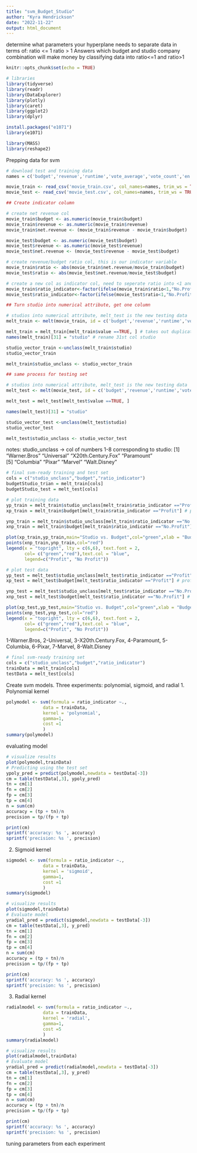 ---
title: "svm_Budget_Studio"
author: "Kyra Hendrickson"
date: "2022-11-22"
output: html_document
---
determine what parameters your hyperplane needs to separate data in terms of: 
ratio <= 1
ratio > 1
Answers which budget and studio company combination will make money by classifying data into ratio<=1 and ratio>1

```{r setup, include=FALSE}
knitr::opts_chunk$set(echo = TRUE)
```

```{r}
# libraries
library(tidyverse)
library(readr)
library(DataExplorer)
library(plotly)
library(caret)
library(ggplot2)
library(dplyr)

install.packages("e1071")
library(e1071)

library(MASS) 
library(reshape2) 
```
Prepping data for svm 
```{r}
# download test and training data
names = c('budget','revenue','runtime','vote_average','vote_count','en','hu','fr','ru','es','Action','Comedy','Drama','Romance','Thriller','Dwayne.Johnson','Samuel.L..Jackson','Tom.Hanks','Johnny.Depp','Harrison.Ford','Denzel.Washington',	'Morgan.Freeman',	'Robert.De.Niro',	'Bruce.Willis',	'Meryl.Streep',	'Robert.Downey.Jr.',	'Tom.Cruise',	'Warner.Bros',	'Universal',	'X20th.Century.Fox',	'Paramount',	'Columbia' ,	'Pixar',	'Marvel', 	'Walt.Disney')

movie_train <- read_csv('movie_train.csv', col_names=names, trim_ws = TRUE, show_col_types = FALSE)[-c(1), ]
movie_test <- read_csv('movie_test.csv', col_names=names, trim_ws = TRUE, show_col_types = FALSE)[-c(1), ]

```

```{r}
## Create indicator column

# create net revenue col
movie_train$budget <- as.numeric(movie_train$budget)
movie_train$revenue <- as.numeric(movie_train$revenue)
movie_train$net.revenue <- (movie_train$revenue - movie_train$budget)

movie_test$budget <- as.numeric(movie_test$budget)
movie_test$revenue <- as.numeric(movie_test$revenue)
movie_test$net.revenue <- (movie_test$revenue - movie_test$budget)

# create revenue/budget ratio col, this is our indicator variable
movie_train$ratio <- abs(movie_train$net.revenue/movie_train$budget)
movie_test$ratio <- abs(movie_test$net.revenue/movie_test$budget)

# create a new col as indicator col, need to seperate ratio into <1 and >1
movie_train$ratio_indicator<-factor(ifelse(movie_train$ratio<1,"No.Profit","Profit"))
movie_test$ratio_indicator<-factor(ifelse(movie_test$ratio<1,"No.Profit","Profit"))
```


```{r}
## Turn studio into numerical attribute, get one column 

# studios into numerical attribute, melt_test is the new testing data
melt_train <- melt(movie_train, id = c('budget','revenue','runtime','vote_average','vote_count','en','hu','fr','ru','es','Action','Comedy','Drama','Romance','Thriller','Dwayne.Johnson','Samuel.L..Jackson','Tom.Hanks','Johnny.Depp','Harrison.Ford','Denzel.Washington',	'Morgan.Freeman',	'Robert.De.Niro',	'Bruce.Willis',	'Meryl.Streep',	'Robert.Downey.Jr.',	'Tom.Cruise','net.revenue','ratio','ratio_indicator')) 

melt_train = melt_train[melt_train$value ==TRUE, ] # takes out duplicates by getting rid of all the FALSE values
names(melt_train)[31] = "studio" # rename 31st col studio

studio_vector_train <-unclass(melt_train$studio)
studio_vector_train

melt_train$studio_unclass <- studio_vector_train

```

```{r}
## same process for testing set 

# studios into numerical attribute, melt_test is the new testing data
melt_test <- melt(movie_test, id = c('budget','revenue','runtime','vote_average','vote_count','en','hu','fr','ru','es','Action','Comedy','Drama','Romance','Thriller','Dwayne.Johnson','Samuel.L..Jackson','Tom.Hanks','Johnny.Depp','Harrison.Ford','Denzel.Washington',	'Morgan.Freeman',	'Robert.De.Niro',	'Bruce.Willis',	'Meryl.Streep',	'Robert.Downey.Jr.',	'Tom.Cruise','net.revenue','ratio','ratio_indicator')) 

melt_test = melt_test[melt_test$value ==TRUE, ]

names(melt_test)[31] = "studio"

studio_vector_test <-unclass(melt_test$studio)
studio_vector_test

melt_test$studio_unclass <- studio_vector_test
```
notes: 
studio_unclass -> col of numbers 1-8 corresponding to studio:
  [1] "Warner.Bros"       "Universal"         "X20th.Century.Fox" "Paramount"        
  [5] "Columbia"          "Pixar"             "Marvel"            "Walt.Disney"  

```{r}
# final svm-ready training and test set
cols = c("studio_unclass","budget","ratio_indicator")
budgetStudio_trian = melt_train[cols]
budgetStudio_test = melt_test[cols]
```


```{r}
# plot training data
yp_train = melt_train$studio_unclass[melt_train$ratio_indicator =="Profit"] # profit y values
xp_train = melt_train$budget[melt_train$ratio_indicator =="Profit"] # profit x-values

ynp_train = melt_train$studio_unclass[melt_train$ratio_indicator =="No.Profit"] # no profit y values
xnp_train = melt_train$budget[melt_train$ratio_indicator =="No.Profit"] # no profit x-values

plot(xp_train,yp_train,main="Studio vs. Budget",col="green",xlab = "Budget",ylab = "Studio")
points(xnp_train,ynp_train,col="red")
legend(x = "topright", lty = c(6,6), text.font = 2, 
       col= c("green","red"),text.col = "blue", 
       legend=c("Profit", "No Profit"))
```
```{r}
# plot test data
yp_test = melt_test$studio_unclass[melt_test$ratio_indicator =="Profit"] # profit y values
xp_test = melt_test$budget[melt_test$ratio_indicator =="Profit"] # profit x-values

ynp_test = melt_test$studio_unclass[melt_test$ratio_indicator =="No.Profit"] # no profit y values
xnp_test = melt_test$budget[melt_test$ratio_indicator =="No.Profit"] # no profit x-values

plot(xp_test,yp_test,main="Studio vs. Budget",col="green",xlab = "Budget",ylab = "Studio")
points(xnp_test,ynp_test,col="red")
legend(x = "topright", lty = c(6,6), text.font = 2, 
       col= c("green","red"),text.col = "blue", 
       legend=c("Profit", "No Profit"))
```

1-Warner.Bros, 2-Universal,  3-X20th.Century.Fox,  4-Paramount,  5-Columbia,  6-Pixar,  7-Marvel, 8-Walt.Disney



```{r}
# final svm-ready training set
cols = c("studio_unclass","budget","ratio_indicator")
trainData = melt_train[cols]
testData = melt_test[cols]
```



Create svm models. 
Three experiments: polynomial, sigmoid, and radial
1. Polynomial kernel 
```{r}
polymodel <- svm(formula = ratio_indicator ~.,
              data = trainData,
              kernel = 'polynomial',
              gamma=1, 
              cost =1 
              )
summary(polymodel)
```

evaluating model
```{r}
# visualize results
plot(polymodel,trainData)
# Predicting using the test set
ypoly_pred = predict(polymodel,newdata = testData[-3])
cm = table(testData[,3], ypoly_pred)
tn = cm[1]
fn = cm[2]
fp = cm[3]
tp = cm[4]
n = sum(cm)
accuracy = (tp + tn)/n
precision = tp/(fp + tp)

print(cm)
sprintf('accuracy: %s ', accuracy)
sprintf('precision: %s ', precision)
```

2. Sigmoid kernel
```{r}
sigmodel <- svm(formula = ratio_indicator ~.,
              data = trainData,
              kernel = 'sigmoid',
              gamma=1, 
              cost =1 
              )
summary(sigmodel)
```

```{r}
# visualize results
plot(sigmodel,trainData)
# Evaluate model
yradial_pred = predict(sigmodel,newdata = testData[-3])
cm = table(testData[,3], y_pred)
tn = cm[1]
fn = cm[2]
fp = cm[3]
tp = cm[4]
n = sum(cm)
accuracy = (tp + tn)/n
precision = tp/(fp + tp)

print(cm)
sprintf('accuracy: %s ', accuracy)
sprintf('precision: %s ', precision)
```

3. Radial kernel 
```{r}
radialmodel <- svm(formula = ratio_indicator ~.,
              data = trainData,
              kernel = 'radial',
              gamma=1, 
              cost =5 
              )
summary(radialmodel)
```


```{r}
# visualize results
plot(radialmodel,trainData)
# Evaluate model
yradial_pred = predict(radialmodel,newdata = testData[-3])
cm = table(testData[,3], y_pred)
tn = cm[1]
fn = cm[2]
fp = cm[3]
tp = cm[4]
n = sum(cm)
accuracy = (tp + tn)/n
precision = tp/(fp + tp)

print(cm)
sprintf('accuracy: %s ', accuracy)
sprintf('precision: %s ', precision)
```
tuning parameters from each experiment

